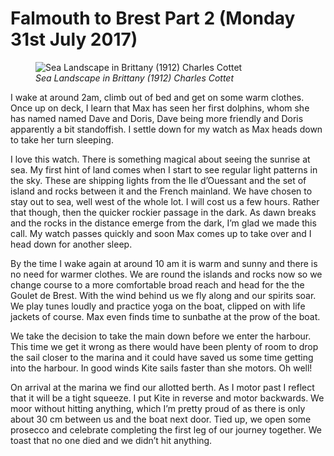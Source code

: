 
# Falmouth to Brest Part 2 (Monday 31st July 2017)

![*Sea Landscape in Brittany (1912) Charles Cottet*](images/Brittany.jpg "Brittany")

I wake at around 2am, climb out of bed and get on some warm clothes. Once up on deck, I learn that Max has seen her first dolphins, whom she has named named Dave and Doris, Dave being more friendly and Doris apparently a bit standoffish. I settle down for my watch as Max heads down to take her turn sleeping.

I love this watch. There is something magical about seeing the sunrise at sea. My first hint of land comes when I start to see regular light patterns in the sky. These are shipping lights from the Ile d’Ouessant and the set of island and rocks between it and the French mainland. We have chosen to stay out to sea, well west of the whole lot. I will cost us a few hours. Rather that though, then the quicker rockier passage in the dark. As dawn breaks and the rocks in the distance emerge from the dark, I’m glad we made this call. My watch passes quickly and soon Max comes up to take over and I head down for another sleep.

By the time I wake again at around 10 am it is warm and sunny and there is no need for warmer clothes. We are round the islands and rocks now so we change course to a more comfortable broad reach and head for the the Goulet de Brest. With the wind behind us we fly along and our spirits soar. We play tunes loudly and practice yoga on the boat, clipped on with life jackets of course. Max even finds time to sunbathe at the prow of the boat.

We take the decision to take the main down before we enter the harbour. This time we get it wrong as there would have been plenty of room to drop the sail closer to the marina and it could have saved us some time getting into the harbour. In good winds Kite sails faster than she motors. Oh well!

On arrival at the marina we find our allotted berth. As I motor past I reflect that it will be a tight squeeze. I put Kite in reverse and motor backwards. We moor without hitting anything, which I’m pretty proud of as there is only about 30 cm between us and the boat next door. Tied up, we open some prosecco and celebrate completing the first leg of our journey together. We toast that no one died and we didn’t hit anything.
